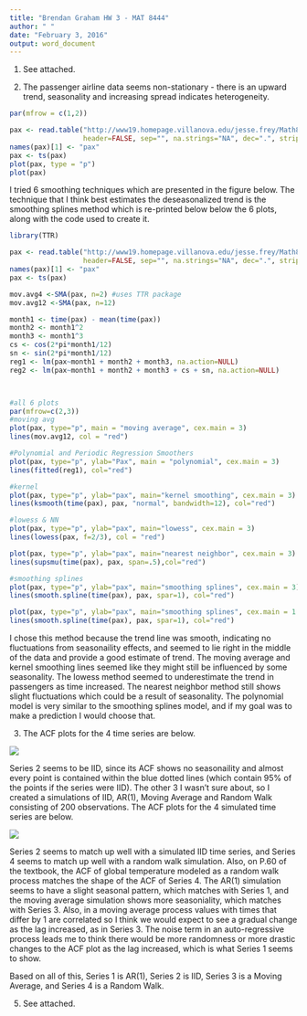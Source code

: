 ```yaml
---
title: "Brendan Graham HW 3 - MAT 8444"
author: " "
date: "February 3, 2016"
output: word_document
---
```

1. See attached.

2. The passenger airline data seems non-stationary - there is an upward trend, seasonality and increasing spread indicates heterogeneity.

```r

par(mfrow = c(1,2))

pax <- read.table("http://www19.homepage.villanova.edu/jesse.frey/Math8444/airline2.txt", 
                  header=FALSE, sep="", na.strings="NA", dec=".", strip.white=TRUE)
names(pax)[1] <- "pax"
pax <- ts(pax)
plot(pax, type = "p")
plot(pax)

```


I tried 6 smoothing techniques which are presented in the figure below. The technique that I think best estimates the deseasonalized trend is the smoothing splines method which is re-printed below below the 6 plots, along with the code used to create it.


```r

library(TTR)

pax <- read.table("http://www19.homepage.villanova.edu/jesse.frey/Math8444/airline2.txt", 
                  header=FALSE, sep="", na.strings="NA", dec=".", strip.white=TRUE)
names(pax)[1] <- "pax"
pax <- ts(pax)

mov.avg4 <-SMA(pax, n=2) #uses TTR package
mov.avg12 <-SMA(pax, n=12)

month1 <- time(pax) - mean(time(pax))
month2 <- month1^2
month3 <- month1^3
cs <- cos(2*pi*month1/12)
sn <- sin(2*pi*month1/12)
reg1 <- lm(pax~month1 + month2 + month3, na.action=NULL)
reg2 <- lm(pax~month1 + month2 + month3 + cs + sn, na.action=NULL)



#all 6 plots
par(mfrow=c(2,3))
#moving avg
plot(pax, type="p", main = "moving average", cex.main = 3)
lines(mov.avg12, col = "red")

#Polynomial and Periodic Regression Smoothers
plot(pax, type="p", ylab="Pax", main = "polynomial", cex.main = 3)
lines(fitted(reg1), col="red")

#kernel
plot(pax, type="p", ylab="pax", main="kernel smoothing", cex.main = 3)
lines(ksmooth(time(pax), pax, "normal", bandwidth=12), col="red")

#lowess & NN
plot(pax, type="p", ylab="pax", main="lowess", cex.main = 3)
lines(lowess(pax, f=2/3), col = "red")

plot(pax, type="p", ylab="pax", main="nearest neighbor", cex.main = 3)
lines(supsmu(time(pax), pax, span=.5),col="red")

#smoothing splines
plot(pax, type="p", ylab="pax", main="smoothing splines", cex.main = 3)
lines(smooth.spline(time(pax), pax, spar=1), col="red")

```


```r
plot(pax, type="p", ylab="pax", main="smoothing splines", cex.main = 1.5)
lines(smooth.spline(time(pax), pax, spar=1), col="red")

```

I chose this method because the trend line was smooth, indicating no fluctuations from seasonaility effects, and seemed to lie right in the middle of the data and provide a good estimate of trend. The moving average and kernel smoothing lines seemed like they might still be influenced by some seasonality. The lowess method seemed to underestimate the trend in passengers as time increased. The nearest neighbor method still shows slight fluctuations which could be a result of seasonality. The polynomial model is very similar to the smoothing splines model, and if my goal was to make a prediction I would choose that.

3. The ACF plots for the 4 time series are below.

![](https://github.com/brndngrhm/time_series_and_forecasting/blob/master/week_3/Rplot.png?raw=true)

Series 2 seems to be IID, since its ACF shows no seasonaility and almost every point is contained within the blue dotted lines (which contain 95% of the points if the series were IID). The other 3 I wasn't sure about, so I created a simulations of IID, AR(1), Moving Average and Random Walk consisting of 200 observations. The ACF plots for the 4 simulated time series are below.

![](https://github.com/brndngrhm/time_series_and_forecasting/blob/master/week_3/sim.png?raw=true)

Series 2 seems to match up well with a simulated IID time series, and Series 4 seems to match up well with a random walk simulation. Also, on P.60 of the textbook, the ACF of global temperature modeled as a random walk process matches the shape of the ACF of Series 4. The AR(1) simulation seems to have a slight seasonal pattern, which matches with Series 1, and the moving average simulation shows more seasoniality, which matches with Series 3. Also, in a moving average process values with times that differ by 1 are correlated so I think we would expect to see a gradual change as the lag increased, as in Series 3. The noise term in an auto-regressive process leads me to think there would be more randomness or more drastic changes to the ACF plot as the lag increased, which is what Series 1 seems to show. 

Based on all of this, Series 1 is AR(1), Series 2 is IID, Series 3 is a Moving Average, and Series 4 is a Random Walk.

5. See attached.

